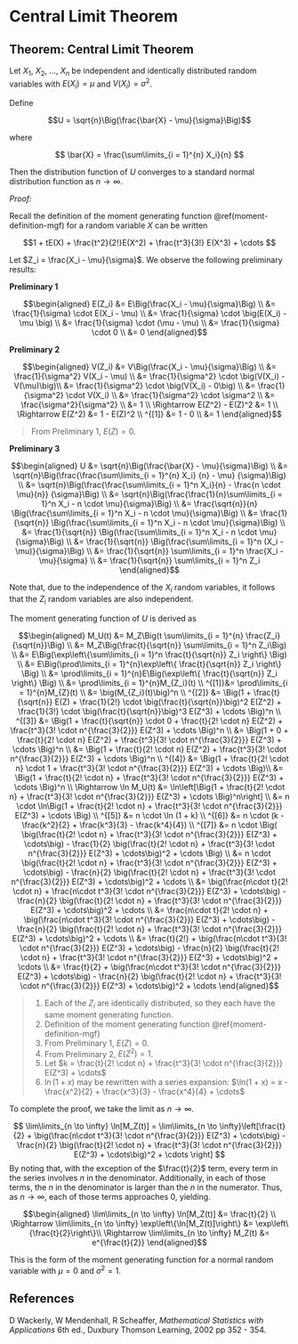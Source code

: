 # Central Limit Theorem

## Theorem: Central Limit Theorem {#central-limit-theorem}

Let $X_1$, $X_2$, $\ldots$, $X_n$ be independent and identically distributed random variables with $E(X_i) = \mu$ and $V(X_i) = \sigma^2$.

Define 

$$U = \sqrt{n}\Big(\frac{\bar{X} - \mu}{\sigma}\Big)$$

where

$$ \bar{X} = \frac{\sum\limits_{i = 1}^{n} X_i}{n} $$

Then the distribution function of $U$ converges to a standard normal distribution function as $n \to \infty$.

_Proof:_

Recall the definition of the moment generating function \@ref(moment-definition-mgf) for a random variable $X$ can be written

$$1 + tE(X) + \frac{t^2}{2!}E(X^2) + \frac{t^3}{3!} E(X^3) + \cdots $$

Let $Z_i = \frac{X_i - \mu}{\sigma}$.  We observe the following preliminary results:

**Preliminary 1**

$$\begin{aligned}
E(Z_i)
  &= E\Big(\frac{X_i - \mu}{\sigma}\Big) \\
  &= \frac{1}{\sigma} \cdot E(X_i - \mu) \\
  &= \frac{1}{\sigma} \cdot \big(E(X_i) - \mu \big) \\
  &= \frac{1}{\sigma} \cdot (\mu - \mu) \\
  &= \frac{1}{\sigma} \cdot 0 \\
  &= 0
\end{aligned}$$

**Preliminary 2**

$$\begin{aligned}
V(Z_i)
  &= V\Big(\frac{X_i - \mu}{\sigma}\Big) \\
  &= \frac{1}{\sigma^2} V(X_i - \mu) \\
  &= \frac{1}{\sigma^2} \cdot \big(V(X_i) - V(\mu)\big)\\
  &= \frac{1}{\sigma^2} \cdot \big(V(X_i) - 0\big) \\
  &= \frac{1}{\sigma^2} \cdot V(X_i) \\
  &= \frac{1}{\sigma^2} \cdot \sigma^2 \\
  &= \frac{\sigma^2}{\sigma^2} \\
  &= 1 \\
\Rightarrow 
  E(Z^2) - E(Z)^2
  &= 1 \\
\Rightarrow
  E(Z^2) 
  &= 1 - E(Z)^2 \\
^{[1]}  &= 1 - 0 \\
  &= 1
\end{aligned}$$

> From Preliminary 1, $E(Z) = 0$.

**Preliminary 3**

$$\begin{aligned}
U 
  &= \sqrt{n}\Big(\frac{\bar{X} - \mu}{\sigma}\Big) \\
  &= \sqrt{n}\Big(\frac{\frac{\sum\limits_{i = 1}^{n} X_i}
                             {n} - \mu}
                       {\sigma}\Big) \\
  &= \sqrt{n}\Big(\frac{\frac{\sum\limits_{i = 1}^n X_i}{n} - \frac{n \cdot \mu}{n}}
                       {\sigma}\Big) \\
  &= \sqrt{n}\Big(\frac{\frac{1}{n}\sum\limits_{i = 1}^n X_i - n \cdot \mu}{\sigma}\Big) \\
  &= \frac{\sqrt{n}}{n} \Big(\frac{\sum\limits_{i = 1}^n X_i - n \cdot \mu}{\sigma}\Big) \\
  &= \frac{1}{\sqrt{n}} \Big(\frac{\sum\limits_{i = 1}^n X_i - n \cdot \mu}{\sigma}\Big) \\
  &= \frac{1}{\sqrt{n}} \Big(\frac{\sum\limits_{i = 1}^n X_i - n \cdot \mu}
                        {\sigma}\Big) \\
  &= \frac{1}{\sqrt{n}} \Big(\frac{\sum\limits_{i = 1}^n (X_i - \mu)}{\sigma}\Big) \\
  &= \frac{1}{\sqrt{n}} \sum\limits_{i = 1}^n \frac{X_i - \mu}{\sigma} \\
  &= \frac{1}{\sqrt{n}} \sum\limits_{i = 1}^n Z_i
\end{aligned}$$ 

Note that, due to the independence of the $X_i$ random variables, it follows that the $Z_i$ random variables are also independent.

The moment generating function of $U$ is derived as

$$\begin{aligned}
M_U(t)
  &= M_Z\Big(t \sum\limits_{i = 1}^{n} \frac{Z_i}{\sqrt{n}}\Big) \\
  &= M_Z\Big(\frac{t}{\sqrt{n}} \sum\limits_{i = 1}^n Z_i\Big) \\
  &= E\Big(\exp\left\{\sum\limits_{i = 1}^n \frac{t}{\sqrt{n}} Z_i
      \right\} \Big) \\
  &= E\Big(\prod\limits_{i = 1}^{n}\exp\left\{ \frac{t}{\sqrt{n}} Z_i
      \right\} \Big) \\
  &= \prod\limits_{i = 1}^{n}E\Big(\exp\left\{ \frac{t}{\sqrt{n}} Z_i
      \right\} \Big) \\
  &= \prod\limits_{i = 1}^{n}M_{Z_i}(t) \\
^{[1]}&= \prod\limits_{i = 1}^{n}M_{Z}(t) \\
  &= \big(M_{Z_i}(t)\big)^n \\
^{[2]}  &= \Big(1 + 
          \frac{t}{\sqrt{n}} E(Z) + 
          \frac{1}{2!} \cdot \big(\frac{t}{\sqrt{n}}\big)^2 E(Z^2) + 
          \frac{1}{3!} \cdot \big(\frac{t}{\sqrt{n}}\big)^3 E(Z^3) + \cdots
      \Big)^n \\
^{[3]}  &= \Big(1 + 
          \frac{t}{\sqrt{n}} \cdot 0 + 
          \frac{t}{2! \cdot n} E(Z^2) + 
          \frac{t^3}{3! \cdot n^{\frac{3}{2}}} E(Z^3) + \cdots
      \Big)^n \\
  &= \Big(1 + 
          0 + 
          \frac{t}{2! \cdot n} E(Z^2) + 
          \frac{t^3}{3! \cdot n^{\frac{3}{2}}} E(Z^3) + \cdots
      \Big)^n \\
  &= \Big(1 + 
          \frac{t}{2! \cdot n} E(Z^2) + 
          \frac{t^3}{3! \cdot n^{\frac{3}{2}}} E(Z^3) + \cdots
      \Big)^n \\
^{[4]}  &= \Big(1 + 
          \frac{t}{2! \cdot n} \cdot 1 + 
          \frac{t^3}{3! \cdot n^{\frac{3}{2}}} E(Z^3) + \cdots
      \Big)\\
  &= \Big(1 + 
          \frac{t}{2! \cdot n} + 
          \frac{t^3}{3! \cdot n^{\frac{3}{2}}} E(Z^3) + \cdots
      \Big)^n \\
\Rightarrow
\ln M_U(t) 
  &= \ln\left[\Big(1 + 
          \frac{t}{2! \cdot n} + 
          \frac{t^3}{3! \cdot n^{\frac{3}{2}}} E(Z^3) + \cdots
      \Big)^n\right] \\
  &= n \cdot \ln\Big(1 + 
          \frac{t}{2! \cdot n} + 
          \frac{t^3}{3! \cdot n^{\frac{3}{2}}} E(Z^3) + \cdots
      \Big) \\
^{[5]} &= n \cdot \ln (1 + k) \\
^{[6]} &= n \cdot (k - \frac{k^2}{2} + \frac{k^3}{3} - 
          \frac{k^4}{4}) \\
^{[7]} &=
    n \cdot \Big(
      \big(\frac{t}{2! \cdot n} + 
          \frac{t^3}{3! \cdot n^{\frac{3}{2}}} E(Z^3) + \cdots\big) -
      \frac{1}{2} \big(\frac{t}{2! \cdot n} + 
          \frac{t^3}{3! \cdot n^{\frac{3}{2}}} E(Z^3) + \cdots\big)^2 +
      \cdots 
    \Big) \\
  &= n \cdot \big(\frac{t}{2! \cdot n} + 
          \frac{t^3}{3! \cdot n^{\frac{3}{2}}} E(Z^3) + \cdots\big) -
      \frac{n}{2} \big(\frac{t}{2! \cdot n} + 
          \frac{t^3}{3! \cdot n^{\frac{3}{2}}} E(Z^3) + \cdots\big)^2 +
      \cdots  \\
  &= \big(\frac{n\cdot t}{2! \cdot n} + 
          \frac{n\cdot t^3}{3! \cdot n^{\frac{3}{2}}} E(Z^3) + \cdots\big) -
      \frac{n}{2} \big(\frac{t}{2! \cdot n} + 
          \frac{t^3}{3! \cdot n^{\frac{3}{2}}} E(Z^3) + \cdots\big)^2 +
      \cdots \\
  &= \frac{n\cdot t}{2! \cdot n} + 
      \big(\frac{n\cdot t^3}{3! \cdot n^{\frac{3}{2}}} E(Z^3) + \cdots\big) -
      \frac{n}{2} \big(\frac{t}{2! \cdot n} + 
          \frac{t^3}{3! \cdot n^{\frac{3}{2}}} E(Z^3) + \cdots\big)^2 +
      \cdots \\
  &= \frac{t}{2!} + 
      \big(\frac{n\cdot t^3}{3! \cdot n^{\frac{3}{2}}} E(Z^3) + \cdots\big) -
      \frac{n}{2} \big(\frac{t}{2! \cdot n} + 
          \frac{t^3}{3! \cdot n^{\frac{3}{2}}} E(Z^3) + \cdots\big)^2 +
      \cdots \\
  &= \frac{t}{2} + 
      \big(\frac{n\cdot t^3}{3! \cdot n^{\frac{3}{2}}} E(Z^3) + \cdots\big) -
      \frac{n}{2} \big(\frac{t}{2! \cdot n} + 
          \frac{t^3}{3! \cdot n^{\frac{3}{2}}} E(Z^3) + \cdots\big)^2 +
      \cdots 
\end{aligned}$$

> 1. Each of the $Z_i$ are identically distributed, so they each have the same moment generating function.
> 2. Definition of the moment generating function \@ref{moment-definition-mgf}
> 3. From Preliminary 1, $E(Z) = 0$.
> 4. From Preliminary 2, $E(Z^2) = 1$.
> 5. Let $k = \frac{t}{2! \cdot n} + 
          \frac{t^3}{3! \cdot n^{\frac{3}{2}}} E(Z^3) + \cdots$
> 6. $\ln(1 + x)$ may be rewritten with a series expansion: $\ln(1 + x) = x - \frac{x^2}{2} + \frac{x^3}{3} - \frac{x^4}{4} + \cdots$

To complete the proof, we take the limit as $n \to \infty$.

$$
\lim\limits_{n \to \infty} \ln[M_Z(t)]
  = \lim\limits_{n \to \infty}\left[\frac{t}{2} + 
      \big(\frac{n\cdot t^3}{3! \cdot n^{\frac{3}{2}}} E(Z^3) + \cdots\big) -
      \frac{n}{2} \big(\frac{t}{2! \cdot n} + 
          \frac{t^3}{3! \cdot n^{\frac{3}{2}}} E(Z^3) + \cdots\big)^2 +
      \cdots \right]
$$
By noting that, with the exception of the $\frac{t}{2}$ term, every term in the series involves $n$ in the denominator.  Additionally, in each of those terms, the $n$ in the denominator is larger than the $n$ in the numerator.  Thus, as $n \to \infty$, each of those terms approaches $0$, yielding.

$$\begin{aligned}
\lim\limits_{n \to \infty} \ln[M_Z(t)]
  &= \frac{t}{2} \\
\Rightarrow
  \lim\limits_{n \to \infty} \exp\left\{\ln[M_Z(t)]\right\}
  &= \exp\left\{\frac{t}{2}\right\}\\
\Rightarrow
  \lim\limits_{n \to \infty} M_Z(t)
  &= e^{\frac{t}{2}}
\end{aligned}$$

This is the form of the moment generating function for a normal random variable with $\mu = 0$ and $\sigma^2 = 1$.

## References

D Wackerly, W Mendenhall, R Scheaffer, _Mathematical Statistics with Applications_ 6th ed., Duxbury Thomson Learning, 2002 pp 352 - 354. 
